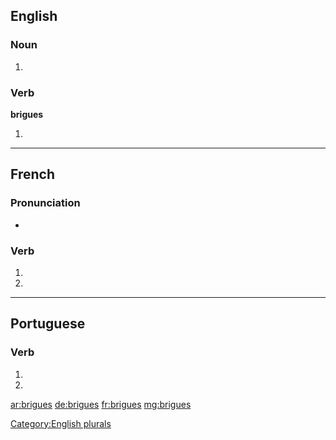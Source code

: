 {{also|brigués}}
==English==

===Noun===
{{head|en}}

# {{plural of|brigue}}

===Verb===
'''brigues'''

# {{en-third-person singular of|brigue}}

[[Category:English plurals]]

----

==French==

===Pronunciation===
* {{homophones|lang=fr|brigue|briguent}}

===Verb===
{{fr-verb-form}}

# {{conjugation of|briguer||2|s|pres|ind|lang=fr}}
# {{conjugation of|briguer||2|s|pres|sub|lang=fr}}

----

==Portuguese==

===Verb===
{{head|pt|verb form}}

# {{conjugation of|brigar||2|s|present|subjunctive|lang=pt}}
# {{conjugation of|brigar||2|s|negative|imperative|lang=pt}}

[[ar:brigues]]
[[de:brigues]]
[[fr:brigues]]
[[mg:brigues]]